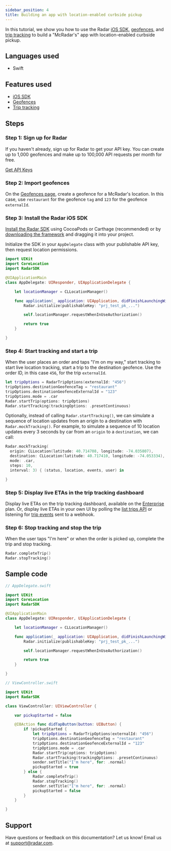 ```yaml
---
sidebar_position: 4
title: Building an app with location-enabled curbside pickup
---
```


In this tutorial, we show you how to use the Radar [iOS SDK](/sdk), [geofences](/geofences), and [trip tracking](/trip-tracking) to build a "McRadar's" app with location-enabled curbside pickup.

## Languages used

- Swift

## Features used

- [iOS SDK](/sdk/ios)
- [Geofences](/geofences)
- [Trip tracking](/trip-tracking)

## Steps

### Step 1: Sign up for Radar

If you haven't already, sign up for Radar to get your API key. You can create up to 1,000 geofences and make up to 100,000 API requests per month for free.

<a className="btn btn-large btn-primary" href="https://radar.com/signup">Get API Keys</a>

### Step 2: Import geofences

On the [Geofences page](https://radar.com/dashboard), create a geofence for a McRadar's location. In this case, use `restaurant` for the geofence `tag` and `123` for the geofence `externalId`.

### Step 3: Install the Radar iOS SDK

[Install the Radar SDK](/sdk) using CocoaPods or Carthage (recommended) or by [downloading the framework](https://github.com/radarlabs/radar-sdk-ios/releases) and dragging it into your project.

Initialize the SDK in your `AppDelegate` class with your publishable API key, then request location permissions.

```swift
import UIKit
import CoreLocation
import RadarSDK

@UIApplicationMain
class AppDelegate: UIResponder, UIApplicationDelegate {

    let locationManager = CLLocationManager()

    func application(_ application: UIApplication, didFinishLaunchingWithOptions launchOptions: [UIApplication.LaunchOptionsKey: Any]?) -> Bool {
        Radar.initialize(publishableKey: "prj_test_pk_...")

        self.locationManager.requestWhenInUseAuthorization()

        return true
    }

}
```

### Step 4: Start tracking and start a trip

When the user places an order and taps "I'm on my way," start tracking to start live location tracking, start a trip to the destination geofence. Use the order ID, in this case `456`, for the trip `externalId`.

```swift
let tripOptions = RadarTripOptions(externalId: "456")
tripOptions.destinationGeofenceTag = "restaurant"
tripOptions.destinationGeofenceExternalId = "123"
tripOptions.mode = .car
Radar.startTrip(options: tripOptions)
Radar.startTracking(trackingOptions: .presetContinuous)
```

Optionally, instead of calling `Radar.startTracking()`, we can simulate a sequence of location updates from an origin to a destination with `Radar.mockTracking()`. For example, to simulate a sequence of 10 location updates every 3 seconds by car from an `origin` to a `destination`, we can call:

```swift
Radar.mockTracking(
  origin: CLLocation(latitude: 40.714708, longitude: -74.035807),
  destination: CLLocation(latitude: 40.717410, longitude: -74.053334),
  mode: .car,
  steps: 10,
  interval: 3) { (status, location, events, user) in

}
```

### Step 5: Display live ETAs in the trip tracking dashboard

Display live ETAs on the trip tracking dashboard, available on the [Enterprise](https://radar.com/pricing) plan. Or, display live ETAs in your own UI by polling the [list trips API](/api#list-trips) or listening for [trip events](/trip-tracking#trip-events) sent to a webhook.

### Step 6: Stop tracking and stop the trip

When the user taps "I'm here" or when the order is picked up, complete the trip and stop tracking.

```swift
Radar.completeTrip()
Radar.stopTracking()
```

## Sample code

```swift
// AppDelegate.swift

import UIKit
import CoreLocation
import RadarSDK

@UIApplicationMain
class AppDelegate: UIResponder, UIApplicationDelegate {

    let locationManager = CLLocationManager()

    func application(_ application: UIApplication, didFinishLaunchingWithOptions launchOptions: [UIApplication.LaunchOptionsKey: Any]?) -> Bool {
        Radar.initialize(publishableKey: "prj_test_pk_...")

        self.locationManager.requestWhenInUseAuthorization()

        return true
    }

}
```

```swift
// ViewController.swift

import UIKit
import RadarSDK

class ViewController: UIViewController {

    var pickupStarted = false

    @IBAction func didTapButton(button: UIButton) {
        if !pickupStarted {
            let tripOptions = RadarTripOptions(externalId: "456")
            tripOptions.destinationGeofenceTag = "restaurant"
            tripOptions.destinationGeofenceExternalId = "123"
            tripOptions.mode = .car
            Radar.startTrip(options: tripOptions)
            Radar.startTracking(trackingOptions: .presetContinuous)
            sender.setTitle("I'm here", for: .normal)
            pickupStarted = true
        } else {
            Radar.completeTrip()
            Radar.stopTracking()
            sender.setTitle("I'm here", for: .normal)
            pickupStarted = false
        }
    }

}
```

## Support

Have questions or feedback on this documentation? Let us know! Email us at [support@radar.com](mailto:support@radar.com).
